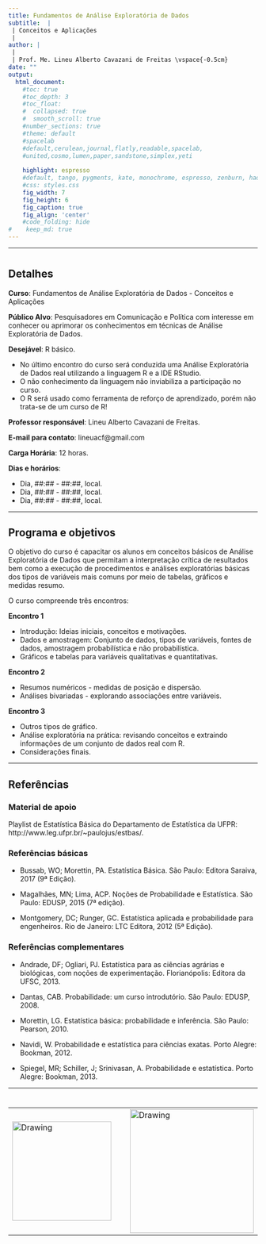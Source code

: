 ```yaml
---
title: Fundamentos de Análise Exploratória de Dados
subtitle:  | 
 | Conceitos e Aplicações
 | 
author: |
 |
 | Prof. Me. Lineu Alberto Cavazani de Freitas \vspace{-0.5cm}
date: ""
output:
  html_document:                    
    #toc: true                       
    #toc_depth: 3                    
    #toc_float:                      
    #  collapsed: true
    #  smooth_scroll: true
    #number_sections: true           
    #theme: default
    #spacelab
    #default,cerulean,journal,flatly,readable,spacelab,
    #united,cosmo,lumen,paper,sandstone,simplex,yeti
    
    highlight: espresso
    #default, tango, pygments, kate, monochrome, espresso, zenburn, haddock, and textmate
    #css: styles.css                
    fig_width: 7                    
    fig_height: 6                   
    fig_caption: true               
    fig_align: 'center'
    #code_folding: hide              
#    keep_md: true
---
```


---

# {.tabset .tabset-fade .tabset-pills}

## Detalhes

**Curso**: Fundamentos de Análise Exploratória de Dados - Conceitos e Aplicações

**Público Alvo**: Pesquisadores em Comunicação e Política com interesse em conhecer ou aprimorar os conhecimentos em técnicas de Análise Exploratória de Dados.

**Desejável**: R básico.

 - No último encontro do curso será conduzida uma Análise Exploratória de Dados real utilizando a linguagem R e a IDE RStudio. 
 - O não conhecimento da linguagem não inviabiliza a participação no curso. 
 - O R será usado como ferramenta de reforço de aprendizado, porém não trata-se de um curso de R!

**Professor responsável**: Lineu Alberto Cavazani de Freitas.

**E-mail para contato**: lineuacf@gmail.com

**Carga Horária**: 12 horas.

**Dias e horários**:

  - Dia, ##:## - ##:##, local.
  - Dia, ##:## - ##:##, local.
  - Dia, ##:## - ##:##, local.



---

## Programa e objetivos

O objetivo do curso é capacitar os alunos em conceitos básicos de Análise Exploratória de Dados que permitam a interpretação crítica de resultados bem como a execução de procedimentos e análises exploratórias básicas dos tipos de variáveis mais comuns por meio de tabelas, gráficos e medidas resumo. 

O curso compreende três encontros:

**Encontro 1**

- Introdução: Ideias iniciais, conceitos e motivações.
- Dados e amostragem: Conjunto de dados, tipos de variáveis, fontes de dados, amostragem probabilística e não probabilística.
- Gráficos e tabelas para variáveis qualitativas e quantitativas.

**Encontro 2**

- Resumos numéricos - medidas de posição e dispersão.
- Análises bivariadas - explorando associações entre variáveis.

**Encontro 3**

- Outros tipos de gráfico.
- Análise exploratória na prática: revisando conceitos e extraindo informações de um conjunto de dados real com R.
- Considerações finais.

---

## Referências

### Material de apoio

Playlist de Estatística Básica do Departamento de Estatística da UFPR: http://www.leg.ufpr.br/~paulojus/estbas/.

### Referências básicas

 - Bussab, WO; Morettin, PA. Estatística Básica. São Paulo: Editora Saraiva, 2017 (9ª Edição).

 - Magalhães, MN; Lima, ACP. Noções de Probabilidade e Estatística. São Paulo: EDUSP, 2015 (7ª edição).

 - Montgomery, DC; Runger, GC. Estatística aplicada e probabilidade para engenheiros. Rio de Janeiro: LTC Editora, 2012 (5ª Edição).

### Referências complementares
 
 - Andrade, DF; Ogliari, PJ. Estatística para as ciências agrárias e biológicas, com noções de experimentação. Florianópolis: Editora da UFSC, 2013.

 - Dantas, CAB. Probabilidade: um curso introdutório. São Paulo: EDUSP, 2008.

 - Morettin, LG. Estatística básica: probabilidade e inferência. São Paulo: Pearson, 2010.

 - Navidi, W. Probabilidade e estatística para ciências exatas. Porto Alegre: Bookman, 2012.

 - Spiegel, MR; Schiller, J; Srinivasan, A. Probabilidade e estatística. Porto Alegre: Bookman, 2013.

---

# 

<center>

<table><tr>

<td> <img src="img/ufpr-transparent-600px.png" alt="Drawing" style="width: 200px;"/> </td>

<td> &nbsp; &nbsp; &nbsp; &nbsp; &nbsp; &nbsp; </td>

<td> <img src="img/compolitica.jpeg" alt="Drawing" style="width: 250px;"/> </td>


</center>


<div class="tocify-extend-page" data-unique="tocify-extend-page" style="height: 0;"></div>